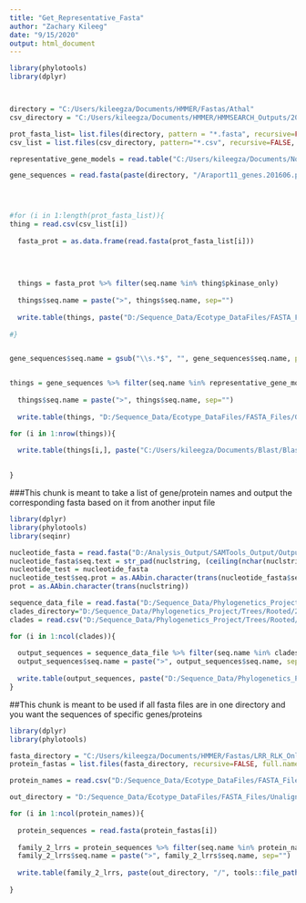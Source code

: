 ---
title: "Get_Representative_Fasta"
author: "Zachary Kileeg"
date: "9/15/2020"
output: html_document
---

```{r}
library(phylotools)
library(dplyr)



directory = "C:/Users/kileegza/Documents/HMMER/Fastas/Athal"
csv_directory = "C:/Users/kileegza/Documents/HMMER/HMMSEARCH_Outputs/2020_09_15_28_Ecotype_ATHAL"

prot_fasta_list= list.files(directory, pattern = "*.fasta", recursive=FALSE, full.names=TRUE) 
csv_list = list.files(csv_directory, pattern="*.csv", recursive=FALSE, full.names=TRUE)

representative_gene_models = read.table("C:/Users/kileegza/Documents/Non-Github analysis/Genome Data/TAIR10_Representative_Gene_Models.txt")

gene_sequences = read.fasta(paste(directory, "/Araport11_genes.201606.pep.fasta", sep=""))




#for (i in 1:length(prot_fasta_list)){
thing = read.csv(csv_list[i])
  
  fasta_prot = as.data.frame(read.fasta(prot_fasta_list[i]))
  
  
  
  
  things = fasta_prot %>% filter(seq.name %in% thing$pkinase_only)
  
  things$seq.name = paste(">", things$seq.name, sep="")
  
  write.table(things, paste("D:/Sequence_Data/Ecotype_DataFiles/FASTA_Files/Unaligned/Representative_RLKs_", basename(prot_fasta_list[i]), sep=""), col.names=FALSE, row.names=FALSE, quote=FALSE, sep="\n")
  
#}


gene_sequences$seq.name = gsub("\\s.*$", "", gene_sequences$seq.name, perl=TRUE)


things = gene_sequences %>% filter(seq.name %in% representative_gene_models$V1)
  
  things$seq.name = paste(">", things$seq.name, sep="")
  
  write.table(things, "D:/Sequence_Data/Ecotype_DataFiles/FASTA_Files/Gene_Expansion_Detection/Col_0_representative_prot_models.fasta", col.names=FALSE, row.names=FALSE, quote=FALSE, sep="\n")

for (i in 1:nrow(things)){    
  
  write.table(things[i,], paste("C:/Users/kileegza/Documents/Blast/Blast_In/LER_Genes", gsub(">","",things[i,1]),".fasta", sep=""), col.names=FALSE, row.names=FALSE, quote=FALSE, sep="\n")

  
}

```







###This chunk is meant to take a list of gene/protein names and output the corresponding fasta based on it from another input file

```{r}
library(dplyr)
library(phylotools)
library(seqinr)

nucleotide_fasta = read.fasta("D:/Analysis_Output/SAMTools_Output/Output_BAM_Files/Short_Read/An-1_TAIR10_ref.sam_Fastq/Assem/contigs.fa")
nucleotide_fasta$seq.text = str_pad(nuclstring, (ceiling(nchar(nuclstring)/3)*3), side="right", pad="N")
nucleotide_test = nucleotide_fasta
nucleotide_test$seq.prot = as.AAbin.character(trans(nucleotide_fasta$seq.text))
prot = as.AAbin.character(trans(nuclstring))

sequence_data_file = read.fasta("D:/Sequence_Data/Phylogenetics_Project/Input_FASTAs/20200805_Fastas/LRR_WholeSequences/20200716_blast_seqs_nodups.fasta")
clades_directory="D:/Sequence_Data/Phylogenetics_Project/Trees/Rooted/20200815/20200802_LRR_notkinase_domain/Tree_Text_Output/Subclades_Family_I-1.csv"
clades = read.csv("D:/Sequence_Data/Phylogenetics_Project/Trees/Rooted/20200815/20200802_LRR_notkinase_domain/Tree_Text_Output/Subclades_Family_I-1.csv")

for (i in 1:ncol(clades)){
  
  output_sequences = sequence_data_file %>% filter(seq.name %in% clades[,i])
  output_sequences$seq.name = paste(">", output_sequences$seq.name, sep="")
  
  write.table(output_sequences, paste("D:/Sequence_Data/Phylogenetics_Project/Family_Subclades/", tools::file_path_sans_ext(gsub("^.*/", "", clades_directory)), "_clade", i, ".fasta", sep=""), col.names=FALSE, row.names=FALSE, quote=FALSE, sep="\n")
}


```









##This chunk is meant to be used if all fasta files are in one directory and you want the sequences of specific genes/proteins
```{r}
library(dplyr)
library(phylotools)

fasta_directory = "C:/Users/kileegza/Documents/HMMER/Fastas/LRR_RLK_Only_FASTAs/Seven_ecotype_Athal"
protein_fastas = list.files(fasta_directory, recursive=FALSE, full.names=TRUE)

protein_names = read.csv("D:/Sequence_Data/Ecotype_DataFiles/FASTA_Files/2020_08_12_LRRs_seven_ecotypes_Family2.csv")

out_directory = "D:/Sequence_Data/Ecotype_DataFiles/FASTA_Files/Unaligned/Longread_vs_shortread/LRR_Family_2"

for (i in 1:ncol(protein_names)){
  
  protein_sequences = read.fasta(protein_fastas[i])
  
  family_2_lrrs = protein_sequences %>% filter(seq.name %in% protein_names[,i])
  family_2_lrrs$seq.name = paste(">", family_2_lrrs$seq.name, sep="")
  
  write.table(family_2_lrrs, paste(out_directory, "/", tools::file_path_sans_ext(basename(protein_fastas[i])), "family_2.fasta", sep=""), quote=FALSE, row.names=FALSE, col.names=FALSE, sep="\n")
  
}


```





